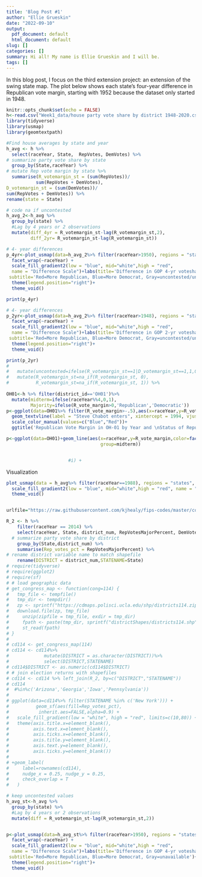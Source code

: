 ```yaml
---
title: 'Blog Post #1'
author: "Ellie Grueskin"
date: "2022-09-10"
output:
  pdf_document: default
  html_document: default
slug: []
categories: []
summary: Hi all! My name is Ellie Grueskin and I will be. 
tags: []
---
```


In this blog post, I focus on the third extension project: an extension of the
swing state map. The plot below shows each state's four-year
difference in Republican vote margin, starting with 1952 because the dataset only started in 1948.


```r
knitr::opts_chunk$set(echo = FALSE)
h<-read.csv("Week1_data/house party vote share by district 1948-2020.csv")
library(tidyverse)
library(usmap)
library(geomtextpath)
```

```r

#Find house averages by state and year
h_avg <- h %>%
  select(raceYear, State,  RepVotes, DemVotes) %>%
# summarize party vote share by state
  group_by(State,raceYear) %>%
# mutate Rep vote margin by state %>%
  summarise(R_votemargin_st = (sum(RepVotes))/
           sum(RepVotes + DemVotes),
D_votemargin_st = (sum(DemVotes))/
sum(RepVotes + DemVotes)) %>%
rename(state = State)

# code na if uncontested
h_avg_2<-h_avg %>%
  group_by(state) %>%
  #Lag by 4 years or 2 observations
  mutate(diff_4yr = R_votemargin_st-lag(R_votemargin_st,2),
         diff_2yr= R_votemargin_st-lag(R_votemargin_st))

# 4- year differences
p_4yr<-plot_usmap(data=h_avg_2%>% filter(raceYear>1950), regions = "states", values = "diff_4yr")+
  facet_wrap(~raceYear) +
  scale_fill_gradient2(low = "blue", mid="white",high = "red", 
  name = "Difference Scale")+labs(title='Difference in GOP 4-yr voteshare margin',
 subtitle='Red=More Republican, Blue=More Democrat, Gray=uncontested/unavailable')+
  theme(legend.position="right")+
  theme_void()

print(p_4yr)

# 4- year differences
p_2yr<-plot_usmap(data=h_avg_2%>% filter(raceYear>1948), regions = "states", values = "diff_2yr")+
  facet_wrap(~raceYear) +
  scale_fill_gradient2(low = "blue", mid="white",high = "red", 
  name = "Difference Scale")+labs(title='Difference in GOP 2-yr voteshare margin',
 subtitle='Red=More Republican, Blue=More Democrat, Gray=uncontested/unavailable')+
  theme(legend.position="right")+
  theme_void()

print(p_2yr)
# 
#   mutate(uncontested=ifelse(R_votemargin_st==1|D_votemargin_st==1,1,0))%>%
#   mutate(R_votemargin_st=na_if(R_votemargin_st, 0),
#          R_votemargin_st=na_if(R_votemargin_st, 1)) %>%
    
OH01<-h %>% filter(district_id=='OH01')%>%
  mutate(midterm=ifelse(raceYear%%4,0,1),
         Majority=ifelse(R_vote_margin>0,'Republican','Democratic'))
p<-ggplot(data=OH01%>% filter(R_vote_margin>-.5),aes(x=raceYear,y=R_vote_margin, shape=WinnerParty,color=WinnerParty))+geom_point()+
  geom_textvline(label = "Steve Chabot enters", xintercept = 1994, vjust = -.4,linetype=2,color='red',size=3) +  facet_wrap(~RepStatus)+
  scale_color_manual(values=c("Blue","Red"))+
  ggtitle('Republican Vote Margin in OH-01 by Year and \nStatus of Republican Candidate (Challenger or Incumbent)')

p<-ggplot(data=OH01)+geom_line(aes(x=raceYear,y=R_vote_margin,color=factor(midterm),
                                   group=midterm))


                       #i) +

```

Visualization
```r
plot_usmap(data = h_avg%>% filter(raceYear==1988), regions = "states", values = "R_votemargin_st") +
  scale_fill_gradient2(low = "blue", mid="white",high = "red", name = "R Vote Margin, 1988") +
  theme_void()


urlfile="https://raw.githubusercontent.com/kjhealy/fips-codes/master/county_fips_master.csv"

R_2 <- h %>%
    filter(raceYear == 2014) %>%
    select(raceYear, State, district_num, RepVotesMajorPercent, DemVotesMajorPercent) %>%
  # summarize party vote share by district
    group_by(State,district_num) %>%
    summarise(Rep_votes_pct = RepVotesMajorPercent) %>%
# rename district variable name to match shapefile
    rename(DISTRICT = district_num,STATENAME=State)
# require(tidyverse)
# require(ggplot2)
# require(sf)
# # load geographic data
# get_congress_map <- function(cong=114) {
#   tmp_file <- tempfile()
#   tmp_dir <- tempdir()
#   zp <- sprintf("https://cdmaps.polisci.ucla.edu/shp/districts114.zip",cong) 
#   download.file(zp, tmp_file)
#     unzip(zipfile = tmp_file, exdir = tmp_dir)
#     fpath <- paste(tmp_dir, sprintf("districtShapes/districts114.shp",cong), sep = "/")
#     st_read(fpath)
# }
# 
# cd114 <- get_congress_map(114)
# cd114 <- cd114%>%
#             mutate(DISTRICT = as.character(DISTRICT))%>%
#             select(DISTRICT,STATENAME)
# cd114$DISTRICT <- as.numeric(cd114$DISTRICT)
# # join election returns with shapefiles
# cd114 <- cd114 %>% left_join(R_2, by=c("DISTRICT","STATENAME"))
# cd114
#  #%in%c('Arizona','Georgia','Iowa','Pennsylvania'))
# 
# ggplot(data=cd114%>% filter(STATENAME %in% c('New York'))) +
#          geom_sf(aes(fill=Rep_votes_pct),
#           inherit.aes=FALSE,alpha=0.9) +
#   scale_fill_gradient(low = "white", high = "red", limits=c(10,80)) +
#   theme(axis.title.x=element_blank(),
#         axis.text.x=element_blank(),
#         axis.ticks.x=element_blank(),
#         axis.title.y=element_blank(),
#         axis.text.y=element_blank(),
#         axis.ticks.y=element_blank()) 
# 
# +geom_label(
#     label=rownames(cd114), 
#     nudge_x = 0.25, nudge_y = 0.25, 
#     check_overlap = T
#   )
```

```r

# keep uncontested values
h_avg_st<-h_avg %>%
  group_by(state) %>%
  #Lag by 4 years or 2 observations
  mutate(diff = R_votemargin_st-lag(R_votemargin_st,2))


p<-plot_usmap(data=h_avg_st%>% filter(raceYear>1950), regions = "states", values = "diff")+
  facet_wrap(~raceYear) +
  scale_fill_gradient2(low = "blue", mid="white",high = "red", 
  name = "Difference Scale")+labs(title='Difference in GOP 4-yr voteshare margin',
 subtitle='Red=More Republican, Blue=More Democrat, Gray=unavailable')+
  theme(legend.position="right")+
  theme_void()

```

